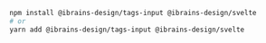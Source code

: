 ```bash
npm install @ibrains-design/tags-input @ibrains-design/svelte
# or
yarn add @ibrains-design/tags-input @ibrains-design/svelte
```

